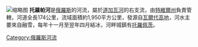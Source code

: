 [[File:1_-_река_Торопа_в_августе.jpg|缩略图]]
'''托羅帕河'''是[[俄羅斯|俄羅斯]]的河流，屬於[[道加瓦河|道加瓦河]]的右支流，由[[特維爾州|特維爾州]]負責管轄，河道全長174公里，流域面積約1,950平方公里，發源自[[瓦爾代高地|瓦爾代高地]]，河水主要來自融雪，每年十一月至翌年四月結冰，河畔城鎮有[[托羅佩茨|托羅佩茨]]。

{{Russia-geo-stub}}
[[Category:俄羅斯河流|Category:俄羅斯河流]]